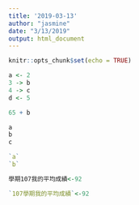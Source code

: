 ```yaml
---
title: '2019-03-13'
author: "jasmine"
date: "3/13/2019"
output: html_document
---
```


```r
knitr::opts_chunk$set(echo = TRUE)
```

```r
a <- 2
3 -> b
4 -> c
d <- 5
```
```r
65 + b
```

```r
a
b
c
```
```r
`a`
`b`
```
```r
學期107我的平均成績<-92
```

```r
`107學期我的平均成績`<-92
```


